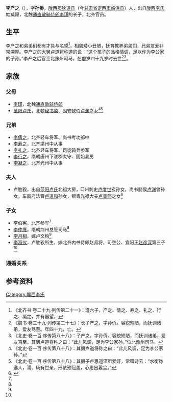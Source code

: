 '''李产之'''（{{bd|？||？||}}），字'''孙侨'''，[[陇西郡|陇西郡]][[狄道县|狄道县]]（今[[甘肃省|甘肃省]][[定西市|定西市]][[临洮县|临洮县]]）人，出自[[陇西李氏|陇西李氏]]姑臧房，北魏[[通直散骑侍郎|通直散骑侍郎]][[李瑾|李瑾]]的长子，北齐官员。

==生平==
李产之和弟弟们都有才具与名望<ref>《北齐书·卷二十九·列传第二十一》：瑾六子，产之、倩之、寿之、礼之、行之、凝之，并有器望。</ref>，相貌矮小丑陋，抚育教养弟弟们，兄弟友爱非常深厚。李产之的大舅[[卢道将|卢道将]]称道的说：“这个孩子的品格情调，足以作为李公家的子孙。”李产之后官至北豫州司马，在虚岁四十九岁时去世<ref>《魏书·卷三十九·列传第二十七》：长子产之，字孙侨。容貌短陋，而抚训诸弟，爱友笃至。年四十九，亡。 </ref><ref>《北史·卷一百·序传第八十八》：子产之，字孙侨。容貌短陋，而抚训诸弟，爱友笃至。其舅卢道将称之曰：“此儿风调，足为李公家孙。”位北豫州司马。</ref>。

==家族==
{{main|陇西李氏世系图}}

===父母===
*[[李瑾_(陇西)|李瑾]]，北魏[[通直散骑侍郎|通直散骑侍郎]]
*[[范阳卢氏|范阳卢氏]]，北魏[[秘书监|秘书监]]、固安懿伯[[卢渊|卢渊]]之女<ref>《北史·卷一百·序传第八十八》：其舅卢道将称之曰：“此儿风调，足为李公家孙。”</ref><ref>《北史·卷一百·序传第八十八》：其舅子卢思道深所爱好，常赠诗云：“水衡称逸人，潘、杨有世亲，形骸预冠盖，心思出嚣尘。”</ref>

===兄弟===
*[[李倩之|李倩之]]，北齐轻车将军、尚书考功郎中
*[[李寿之|李寿之]]，北齐梁州中从事
*[[李礼之|李礼之]]，北齐轻车将军、司徒骑兵参军
*[[李行之|李行之]]，隋朝唐州下溠郡太守、固始县男
*[[李凝之|李凝之]]，北齐光州中从事

===夫人===
*卢胜豛，出自[[范阳卢氏|范阳卢氏]]北祖大房，□州刺史[[卢度世|卢度世]]玄孙女，尚书懿侯[[卢渊|卢渊]]曾孙女，车骑府法曹[[卢道和|卢道和]]孙女，银青光禄大夫[[卢景熙|卢景熙]]之女<ref name=autogenerated1>{{Citation| author=周晓薇| year=2018年| title=《安阳出土隋代卢胜豛李伯宪母子墓志释读》| periodical=《碑林论丛》| volume=| issue=第00期| pages=11-21| url=http://www.cnki.com.cn/Article/CJFDTOTAL-BLJK201800003.htm| doi=| oclc=| accessdate=2020-07-25| archive-date=2020-07-25| archive-url=https://web.archive.org/web/20200725142612/http://www.cnki.com.cn/Article/CJFDTOTAL-BLJK201800003.htm| dead-url=no}}</ref>
 
===子女===
*[[李伯宪|李伯宪]]，北齐参军<ref name=autogenerated1 />
*[[李仲膺|李仲膺]]，隋朝荆州总管司马<ref name=autogenerated1 />
*[[李月相|李月相]]，嫁卢文构<ref name=autogenerated1 />
*[[李淑仪|李淑仪]]，卢胜豛所生，嫁北齐内书侍郎赵叔将，司空公、宜阳王[[赵彦深|赵彦深]]第三子<ref name=autogenerated1 />

===通婚关系===
<center>
{{chart/start}}
{{chart | | | | | | | Yu|Yu=[[卢渊|卢渊]]}}
{{chart | | | | | |,|-|^|-|.| }}
{{chart | Ji |v| Ls | | Dh |Ji=[[李瑾|李瑾]]|Ls=范阳卢氏|Dh=[[卢道和|卢道和]]}}
{{chart | | | |!| | | | | |!}}
{{chart | | | |!| | | | | Jx |Jx=[[卢景熙|卢景熙]]}}
{{chart | | | |!| | | | | |!}}
{{chart | | | Cz |-|-|-| Sy | |Cz=李产之|Sy=[[卢胜豛|卢胜豛]]}}
{{chart/end}}
</center>

==参考资料==
{{reflist}}

[[Category:隴西李氏|Category:隴西李氏]]